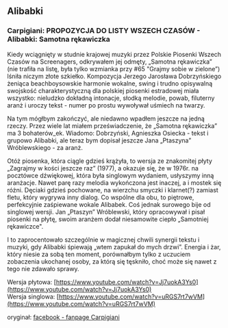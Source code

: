 ## Alibabki

### Carpigiani: PROPOZYCJA DO LISTY WSZECH CZASÓW - Alibabki: Samotna rękawiczka

Kiedy wciągnięty w studnie krajowej muzyki przez Polskie Piosenki Wszech Czasów na Screenagers, odkrywałem jej odmęty, „Samotna rękawiczka” (nie trafiła na listę, była tylko wzmianka przy #65 "Grajmy sobie w zielone”) lśniła niczym złote szkiełko. Kompozycja Jerzego Jarosława Dobrzyńskiego żeniąca beachboysowskie harmonie wokalne, swing i trudno opisywalną swojskość charakterystyczną dla polskiej piosenki estradowej miała wszystko: nieludzko dokładną intonacje, słodką melodie, powab, filuterny aranż i uroczy tekst - numer po prostu wywoływał uśmiech na twarzy.

Na tym mógłbym zakończyć, ale niedawno wpadłem jeszcze na jedną rzeczy. Przez wiele lat miałem przeświadczenie, że „Samotna rękawiczka” ma 3 bohaterów_ek. Wiadomo: Dobrzyński, Agnieszka Osiecka - tekst i grupowo Alibabki, ale teraz bym dopisał jeszcze Jana „Ptaszyna” Wróblewskiego - za aranż.

Otóż piosenka, która ciągle gdzieś krążyła, to wersja ze znakomitej płyty „Zagrajmy w kości jeszcze raz” (1977), a okazuje się, że w 1976r. na pocztówce dźwiękowej, która była singlowym wydaniem, usłyszymy inną aranżacje. Nawet parę razy melodia wykończona jest inaczej, a i mostek się różni. Dęciaki gdzieś pochowane, na wierzchu smyczki i klarnet(?) zamiast fletu, który wygrywa inny dialog. Co wspólne dla obu, to piętrowe, perfekcyjnie zaśpiewane wokale Alibabek. Coś jednak surowego bije od singlowej wersji. Jan „Ptaszyn” Wróblewski, który opracowywał i pisał piosenki na płytę, swoim aranżem dodał niesamowite ciepło „Samotniej rękawiczce".

I to zaprocentowało szczególnie w magicznej chwili synergii tekstu i muzyki, gdy Alibabki śpiewają „wtem zapukał do mych drzwi”. Energia i żar, który niesie za sobą ten moment, porównałbym tylko z uczuciem zobaczenia ukochanej osoby, za którą się tęskniło, choć może się nawet z tego nie zdawało sprawy.

Wersja płytowa: [https://www.youtube.com/watch?v=Jj7uokA3Ys0](https://www.youtube.com/watch?v=Jj7uokA3Ys0) <br/>
Wersja singlowa: [https://www.youtube.com/watch?v=uRGS7rt7wVM](https://www.youtube.com/watch?v=uRGS7rt7wVM)

oryginał: [facebook - fanpage Carpigiani](https://www.facebook.com/djcarpigiani/posts/pfbid0bzVGmmhcq7zW7g2CGQQZyDE7HfHc15aE6nWAXhhQg4jhYrKZr3PoRvGKdBmb2vdsl)
